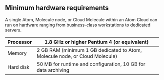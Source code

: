 ## Minimum hardware requirements

A single Atom, Molecule node, or Cloud Molecule within an Atom Cloud can run on hardware ranging from business-class workstations to dedicated servers.

| Processor | 1.8 GHz or higher Pentium 4 (or equivalent)                  |
| --------- | ------------------------------------------------------------ |
| Memory    | 2 GB RAM (minimum 1 GB dedicated to Atom, Molecule node, or Cloud Molecule) |
| Hard disk | 50 MB for runtime and configuration, 10 GB for data archiving |
